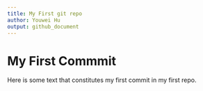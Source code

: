 ```yaml
---
title: My First git repo
author: Youwei Hu
output: github_document
---
```


# My First Commmit

Here is some text that constitutes my first commit in my first repo.